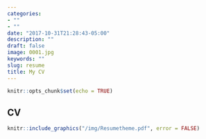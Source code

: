 ```yaml
---
categories:
- ""
- ""
date: "2017-10-31T21:28:43-05:00"
description: ""
draft: false
image: 0001.jpg
keywords: ""
slug: resume
title: My CV
---
```


```r
knitr::opts_chunk$set(echo = TRUE)
```

## CV

```r
 
knitr::include_graphics("/img/Resumetheme.pdf", error = FALSE)
```
